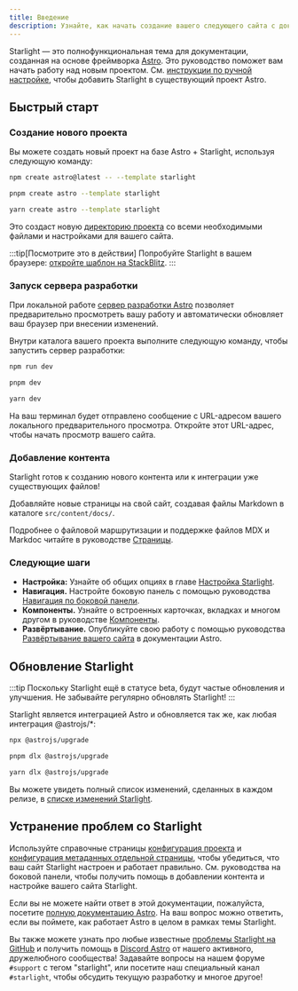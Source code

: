 ```yaml
---
title: Введение
description: Узнайте, как начать создание вашего следующего сайта с документацией с помощью Starlight от Astro.
---
```



Starlight — это полнофункциональная тема для документации, созданная на основе фреймворка [Astro](https://astro.build).
Это руководство поможет вам начать работу над новым проектом.
См. [инструкции по ручной настройке](/ru/manual-setup/), чтобы добавить Starlight в существующий проект Astro.

## Быстрый старт

### Создание нового проекта

Вы можете создать новый проект на базе Astro + Starlight, используя следующую команду:

<Tabs syncKey="pkg">
<TabItem label="npm">

```sh
npm create astro@latest -- --template starlight
```

</TabItem>
<TabItem label="pnpm">

```sh
pnpm create astro --template starlight
```

</TabItem>
<TabItem label="Yarn">

```sh
yarn create astro --template starlight
```

</TabItem>
</Tabs>

Это создаст новую [директорию проекта](/ru/guides/project-structure/) со всеми необходимыми файлами и настройками для вашего сайта.

:::tip[Посмотрите это в действии]
Попробуйте Starlight в вашем браузере:
[откройте шаблон на StackBlitz](https://stackblitz.com/github/withastro/starlight/tree/main/examples/basics).
:::

### Запуск сервера разработки

При локальной работе [сервер разработки Astro](https://docs.astro.build/ru/reference/cli-reference/#astro-dev) позволяет предварительно просмотреть вашу работу и автоматически обновляет ваш браузер при внесении изменений.

Внутри каталога вашего проекта выполните следующую команду, чтобы запустить сервер разработки:

<Tabs syncKey="pkg">
<TabItem label="npm">

```sh
npm run dev
```

</TabItem>
<TabItem label="pnpm">

```sh
pnpm dev
```

</TabItem>
<TabItem label="Yarn">

```sh
yarn dev
```

</TabItem>
</Tabs>

На ваш терминал будет отправлено сообщение с URL-адресом вашего локального предварительного просмотра.
Откройте этот URL-адрес, чтобы начать просмотр вашего сайта.

### Добавление контента

Starlight готов к созданию нового контента или к интеграции уже существующих файлов!

Добавляйте новые страницы на свой сайт, создавая файлы Markdown в каталоге `src/content/docs/`.

Подробнее о файловой маршрутизации и поддержке файлов MDX и Markdoc читайте в руководстве [Страницы](/ru/guides/pages/).

### Следующие шаги

- **Настройка:** Узнайте об общих опциях в главе [Настройка Starlight](/ru/guides/customization/).
- **Навигация.** Настройте боковую панель с помощью руководства [Навигация по боковой панели](/ru/guides/sidebar/).
- **Компоненты.** Узнайте о встроенных карточках, вкладках и многом другом в руководстве [Компоненты](/ru/components/using-components/).
- **Развёртывание.** Опубликуйте свою работу с помощью руководства [Развёртывание вашего сайта](https://docs.astro.build/ru/guides/deploy/) в документации Astro.

## Обновление Starlight

:::tip
Поскольку Starlight ещё в статусе beta, будут частые обновления и улучшения.
Не забывайте регулярно обновлять Starlight!
:::

Starlight является интеграцией Astro и обновляется так же, как любая интеграция @astrojs/\*:

<Tabs syncKey="pkg">
<TabItem label="npm">

```sh
npx @astrojs/upgrade
```

</TabItem>
<TabItem label="pnpm">

```sh
pnpm dlx @astrojs/upgrade
```

</TabItem>
<TabItem label="Yarn">

```sh
yarn dlx @astrojs/upgrade
```

</TabItem>
</Tabs>

Вы можете увидеть полный список изменений, сделанных в каждом релизе, в [списке изменений Starlight](https://github.com/withastro/starlight/blob/main/packages/starlight/CHANGELOG.md).

## Устранение проблем со Starlight

Используйте справочные страницы [конфигурация проекта](/ru/reference/configuration/) и [конфигурация метаданных отдельной страницы](/ru/reference/frontmatter/), чтобы убедиться, что ваш сайт Starlight настроен и работает правильно.
См. руководства на боковой панели, чтобы получить помощь в добавлении контента и настройке вашего сайта Starlight.

Если вы не можете найти ответ в этой документации, пожалуйста, посетите [полную документацию Astro](https://docs.astro.build/ru/).
На ваш вопрос можно ответить, если вы поймете, как работает Astro в целом в рамках темы Starlight.

Вы также можете узнать про любые известные [проблемы Starlight на GitHub](https://github.com/withastro/starlight/issues) и получить помощь в
[Discord Astro](https://astro.build/chat/) от нашего активного, дружелюбного сообщества!
Задавайте вопросы на нашем форуме `#support` с тегом "starlight", или посетите наш специальный канал `#starlight`,
чтобы обсудить текущую разработку и многое другое!
